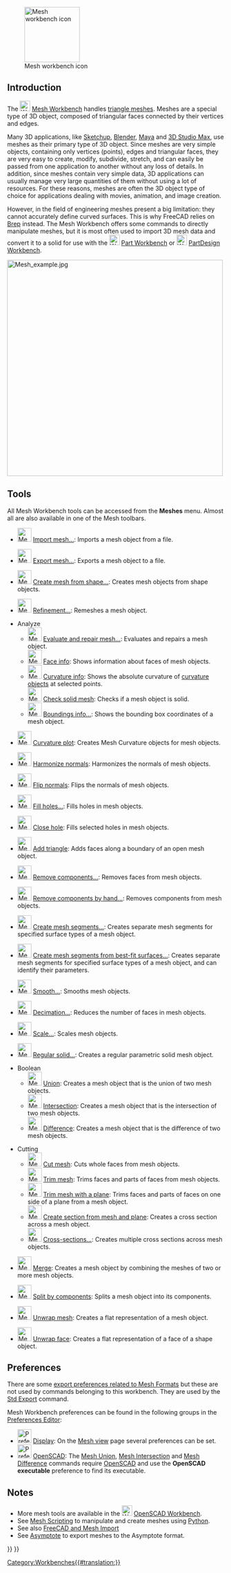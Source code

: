 <languages/>
<translate>

<!--T:25-->
{{Docnav
|[[Material_Workbench|Material Workbench]]
|[[OpenSCAD_Workbench|OpenSCAD Workbench]]
|IconL=Workbench_Material.svg
|IconR=Workbench_OpenSCAD.svg
}}

<!--T:26-->
[[Image:Workbench_Mesh.svg|thumb|128px|Mesh workbench icon]]

</translate>
{{TOCright}}
<translate>

==Introduction== <!--T:27-->

<!--T:1-->
The [[Image:Workbench_Mesh.svg|24px]] [[Mesh_Workbench|Mesh Workbench]] handles [http://en.wikipedia.org/wiki/Triangle_mesh triangle meshes]. Meshes are a special type of 3D object, composed of triangular faces connected by their vertices and edges.

<!--T:4-->
Many 3D applications, like [http://en.wikipedia.org/wiki/Sketchup Sketchup], [http://en.wikipedia.org/wiki/Blender_(software) Blender], [http://en.wikipedia.org/wiki/Maya_(software) Maya] and [http://en.wikipedia.org/wiki/3d_max 3D Studio Max], use meshes as their primary type of 3D object. Since meshes are very simple objects, containing only vertices (points), edges and triangular faces, they are very easy to create, modify, subdivide, stretch, and can easily be passed from one application to another without any loss of details. In addition, since meshes contain very simple data, 3D applications can usually manage very large quantities of them without using a lot of resources. For these reasons, meshes are often the 3D object type of choice for applications dealing with movies, animation, and image creation.

<!--T:5-->
However, in the field of engineering meshes present a big limitation: they cannot accurately define curved surfaces. This is why FreeCAD relies on [[wikipedia:Boundary representation|Brep]] instead. The Mesh Workbench offers some commands to directly manipulate meshes, but it is most often used to import 3D mesh data and convert it to a solid for use with the [[Image:Workbench_Part.svg|24px]] [[Part_Workbench|Part Workbench]] or [[Image:Workbench_PartDesign.svg|24px]] [[PartDesign_Workbench|PartDesign Workbench]].

</translate>
[[Image:Mesh_example.jpg|500px]]
<translate>

==Tools== <!--T:7-->

<!--T:8-->
All Mesh Workbench tools can be accessed from the '''Meshes''' menu. Almost all are also available in one of the Mesh toolbars.

<!--T:28-->
* [[Image:Mesh_Import.svg|32px]] [[Mesh_Import|Import mesh...]]: Imports a mesh object from a file.

<!--T:29-->
* [[Image:Mesh_Export.svg|32px]] [[Mesh_Export|Export mesh...]]: Exports a mesh object to a file.

<!--T:30-->
* [[Image:Mesh_FromPartShape.svg|32px]] [[Mesh_FromPartShape|Create mesh from shape...]]: Creates mesh objects from shape objects.

<!--T:31-->
* [[Image:Mesh_RemeshGmsh.svg|32px]] [[Mesh_RemeshGmsh|Refinement...]]: Remeshes a mesh object.

<!--T:12-->
* Analyze
** [[Image:Mesh_Evaluation.svg|32px]] [[Mesh_Evaluation|Evaluate and repair mesh...]]: Evaluates and repairs a mesh object.
** [[Image:Mesh_EvaluateFacet.svg|32px]] [[Mesh_EvaluateFacet|Face info]]: Shows information about faces of mesh objects.
** [[Image:Mesh_CurvatureInfo.svg|32px]] [[Mesh_CurvatureInfo|Curvature info]]: Shows the absolute curvature of [[Mesh_VertexCurvature|curvature objects]] at selected points.
** [[Image:Mesh_EvaluateSolid.svg|32px]] [[Mesh_EvaluateSolid|Check solid mesh]]: Checks if a mesh object is solid.
** [[Image:Mesh_BoundingBox.svg|32px]] [[Mesh_BoundingBox|Boundings info...]]: Shows the bounding box coordinates of a mesh object.

<!--T:32-->
* [[Image:Mesh_VertexCurvature.svg|32px]] [[Mesh_VertexCurvature|Curvature plot]]: Creates Mesh Curvature objects for mesh objects.

<!--T:33-->
* [[Image:Mesh_HarmonizeNormals.svg|32px]] [[Mesh_HarmonizeNormals|Harmonize normals]]: Harmonizes the normals of mesh objects.

<!--T:34-->
* [[Image:Mesh_FlipNormals.svg|32px]] [[Mesh_FlipNormals|Flip normals]]: Flips the normals of mesh objects.

<!--T:35-->
* [[Image:Mesh_FillupHoles.svg|32px]] [[Mesh_FillupHoles|Fill holes...]]: Fills holes in mesh objects.

<!--T:36-->
* [[Image:Mesh_FillInteractiveHole.svg|32px]] [[Mesh_FillInteractiveHole|Close hole]]: Fills selected holes in mesh objects.

<!--T:37-->
* [[Image:Mesh_AddFacet.svg|32px]] [[Mesh_AddFacet|Add triangle]]: Adds faces along a boundary of an open mesh object.

<!--T:38-->
* [[Image:Mesh_RemoveComponents.svg|32px]] [[Mesh_RemoveComponents|Remove components...]]: Removes faces from mesh objects.

<!--T:39-->
* [[Image:Mesh_RemoveCompByHand.svg|32px]] [[Mesh_RemoveCompByHand|Remove components by hand...]]: Removes components from mesh objects.

<!--T:40-->
* [[Image:Mesh_Segmentation.svg|32px]] [[Mesh_Segmentation|Create mesh segments...]]: Creates separate mesh segments for specified surface types of a mesh object.

<!--T:41-->
* [[Image:Mesh_SegmentationBestFit.svg|32px]] [[Mesh_SegmentationBestFit|Create mesh segments from best-fit surfaces...]]: Creates separate mesh segments for specified surface types of a mesh object, and can identify their parameters.

<!--T:42-->
* [[Image:Mesh_Smoothing.svg|32px]] [[Mesh_Smoothing|Smooth...]]: Smooths mesh objects.

<!--T:43-->
* [[Image:Mesh_Decimating.svg|32px]] [[Mesh_Decimating|Decimation...]]: Reduces the number of faces in mesh objects.

<!--T:44-->
* [[Image:Mesh_Scale.svg|32px]] [[Mesh_Scale|Scale...]]: Scales mesh objects.

<!--T:45-->
* [[Image:Mesh_BuildRegularSolid.svg|32px]] [[Mesh_BuildRegularSolid|Regular solid...]]: Creates a regular parametric solid mesh object.

<!--T:14-->
* Boolean
** [[Image:Mesh_Union.svg|32px]] [[Mesh_Union|Union]]: Creates a mesh object that is the union of two mesh objects.
** [[Image:Mesh_Intersection.svg|32px]] [[Mesh_Intersection|Intersection]]: Creates a mesh object that is the intersection of two mesh objects.
** [[Image:Mesh_Difference.svg|32px]] [[Mesh_Difference|Difference]]: Creates a mesh object that is the difference of two mesh objects.

<!--T:20-->
* Cutting
** [[Image:Mesh_PolyCut.svg|32px]] [[Mesh_PolyCut|Cut mesh]]: Cuts whole faces from mesh objects.
** [[Image:Mesh_PolyTrim.svg|32px]] [[Mesh_PolyTrim|Trim mesh]]: Trims faces and parts of faces from mesh objects.
** [[Image:Mesh_TrimByPlane.svg|32px]] [[Mesh_TrimByPlane|Trim mesh with a plane]]: Trims faces and parts of faces on one side of a plane from a mesh object.
** [[Image:Mesh_SectionByPlane.svg|32px]] [[Mesh_SectionByPlane|Create section from mesh and plane]]: Creates a cross section across a mesh object.
** [[Image:Mesh_CrossSections.svg|32px]] [[Mesh_CrossSections|Cross-sections...]]: Creates multiple cross sections across mesh objects.

<!--T:46-->
* [[Image:Mesh_Merge.svg|32px]] [[Mesh_Merge|Merge]]: Creates a mesh object by combining the meshes of two or more mesh objects.

<!--T:52-->
* [[Image:Mesh_SplitComponents.svg|32px]] [[Mesh_SplitComponents|Split by components]]: Splits a mesh object into its components.

<!--T:47-->
* [[Image:MeshPart_CreateFlatMesh.svg|32px]] [[MeshPart_CreateFlatMesh|Unwrap mesh]]: Creates a flat representation of a mesh object.

<!--T:48-->
* [[Image:MeshPart_CreateFlatFace.svg|32px]] [[MeshPart_CreateFlatFace|Unwrap face]]: Creates a flat representation of a face of a shape object.

==Preferences== <!--T:18-->

<!--T:50-->
There are some [[Import_Export_Preferences#Mesh_Formats|export preferences related to Mesh Formats]] but these are not used by commands belonging to this workbench. They are used by the [[Std_Export|Std Export]] command.

<!--T:51-->
Mesh Workbench preferences can be found in the following groups in the [[Preferences_Editor|Preferences Editor]]:
* [[Image:Preferences-display.svg|32px]] [[Preferences_Editor#Display|Display]]: On the [[Preferences_Editor#Mesh_view|Mesh view]] page several preferences can be set.
* [[Image:Preferences-openscad.svg|32px]] [[OpenSCAD_Preferences|OpenSCAD]]: The [[Mesh_Union|Mesh Union]], [[Mesh_Intersection|Mesh Intersection]] and [[Mesh_Difference|Mesh Difference]] commands require [http://www.openscad.org/ OpenSCAD] and use the '''OpenSCAD executable''' preference to find its executable.

==Notes== <!--T:16-->

<!--T:17-->
* More mesh tools are available in the [[Image:Workbench_OpenSCAD.svg|24px]] [[OpenSCAD_Workbench|OpenSCAD Workbench]].
* See [[Mesh_Scripting|Mesh Scripting]] to manipulate and create meshes using [[Python|Python]].
* See also [[FreeCAD_and_Mesh_Import|FreeCAD and Mesh Import]]
* See [[Asymptote|Asymptote]] to export meshes to the Asymptote format.


<!--T:10-->
{{Docnav
|[[Material_Workbench|Material Workbench]]
|[[OpenSCAD_Workbench|OpenSCAD Workbench]]
|IconL=Workbench_Material.svg
|IconR=Workbench_OpenSCAD.svg
}}

</translate>
{{Mesh Tools navi{{#translation:}}}}
{{Userdocnavi{{#translation:}}}}
[[Category:Workbenches{{#translation:}}]]